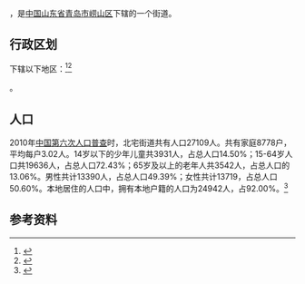 {{中国乡级行政区|37/02/12/004/000
| 电话区号 = 532
}}

'''{{PAGENAMEBASE}}'''，是[[中华人民共和国|中国]][[山东省|山东省]][[青岛市|青岛市]][[崂山区|崂山区]]下辖的一个街道。

== 行政区划 ==
下辖以下地区：<ref>{{PRC admin/ref sgc|37/02/12/004/000}}</ref><ref>{{Cite web|url=http://www.stats.gov.cn/tjsj/tjbz/tjyqhdmhcxhfdm/2015/37/02/12/370212004.html|title=统计用区划和城乡划分代码/山东省/青岛市/崂山区/北宅街道|accessdate=2017-04-23|author=国家统计局|date=2015-09-30|publisher=|archive-date=2017-04-26|archive-url=https://web.archive.org/web/20170426062104/http://www.stats.gov.cn/tjsj/tjbz/tjyqhdmhcxhfdm/2015/37/02/12/370212004.html|dead-url=no}}</ref>

{{PRC admin/children|37/02/12/004/000}}。

== 人口 ==
2010年[[中国第六次人口普查|中国第六次人口普查]]时，北宅街道共有人口27109人。共有家庭8778户，平均每户3.02人。14岁以下的少年儿童共3931人，占总人口14.50%；15-64岁人口共19636人，占总人口72.43%；65岁及以上的老年人共3542人，占总人口的13.06%。男性共计13390人，占总人口49.39%；女性共计13719，占总人口50.60%。本地居住的人口中，拥有本地户籍的人口为24942人，占92.00%。<ref name="人口普查2010">{{cite web| url =http://www.yearbookchina.com/navipage-n2013030152000017.html| title =《中国2010年人口普查分乡、镇、街道资料》| author =中国国务院人口普查办公室、中国国家统计局人口就业统计司等| year =2010| website =统计年鉴分享平台| page =表15 山东省乡、镇、街道人口| format =收费| access-date =2018-07-19| archive-url =https://web.archive.org/web/20180719084356/http://www.yearbookchina.com/navipage-n2013030152000017.html| archive-date =2018-07-19| dead-url =yes}}</ref>

== 参考资料 ==
{{reflist}}

{{PRC admin/navcat|37/02/12/004/000}}